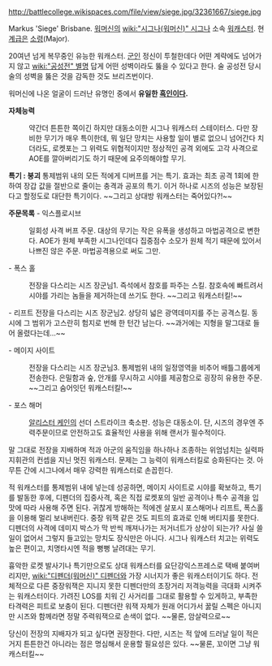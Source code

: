 http://battlecollege.wikispaces.com/file/view/siege.jpg/32361667/siege.jpg

Markus 'Siege' Brisbane. [[워머신]]의 [[wiki:"시그나(워머신)" 시그나]] 소속 [[워캐스터]]. 현 [[계급]]은 [[소령]](Major).

20여년 넘게 복무중인 유능한 워캐스터. [[군인]] 정신이 투철한데다 어떤 계략에도 넘어가지 않고 [[wiki:"공성전" 별명]] 답게 어떤 성벽이라도 뚫을 수 있다고 한다. 술 공성전 당시 술의 성벽을 뚫은 것을 감독한 것도 브리즈번이다.

워머신에 나온 얼굴이 드러난 유명인 중에서 '''유일한 [[흑인]]이다.'''


'''자체능력'''
: 약간더 튼튼한 쪽이긴 하지만 대동소이한 시그나 워캐스터 스테이터스. 다만 장비한 무기가 매우 특이한데, 뭐 일단 망치는 사용할 일이 별로 없으니 넘어간다 치더라도, 로켓포는 그 위력도 위협적이지만 정상적인 공격 외에도 고각 사격으로 AOE를 깔아버리기도 하기 때문에 요주의해야할 무기.

'''특기 : 붕괴'''
통제범위 내의 모든 적에게 디버프를 거는 특기. 효과는 최초 공격 1회에 한하여 장갑 값을 절반으로 줄이는 충격과 공포의 특기. 이거 하나로 시즈의 성능은 보장된다고 할정도로 대단한 특기이다. ~~그리고 상대방 워캐스터는 죽어있다?!~~

'''주문목록'''
- 익스플로시브
: 일회성 사격 버프 주문. 대상의 무기는 작은 유폭을 생성하고 마법공격으로 변한다. AOE가 원체 부족한 시그나인데다 집중점수 소모가 원체 적기 때문에 있어서 나쁘진 않은 주문. 마법공격용으로 써도 그만. 

- 폭스 홀
: 전장을 다스리는 시즈 장군님1. 즉석에서 참호를 파주는 스킬. 참호속에 빠트려서 시야를 가리는 놈들을 제거하는데 쓰기도 한다. ~~그리고 워캐스터킬!~~

- 리프트
전장을 다스리는 시즈 장군님2. 상당히 넓은 광역데미지를 주는 공격스킬. 동시에 그 범위가 고스란히 험지로 번해 한 턴간 남는다. ~~과거에는 지형을 말그대로 들어 올렸다는데...~~

- 메이지 사이트
: 전장을 다스리는 시즈 장군님3. 통제범위 내의 일정영역을 비추어 배틀그룹에게 전송한다. 은밀함과 숲, 안개를 무시하고 시야를 제공함으로 굉장히 유용한 주문. ~~그리고 숨어잇던 워캐스터킬!~~

- 포스 해머
: [[알리스터 케인]]의 선더 스트라이크 축소판. 성능은 대동소이. 단, 시즈의 경우엔 주력주문이므로 안전하고도 효율적인 사용을 위해 랜서가 필수적이다.


말 그대로 전장을 지배하며 적과 아군의 움직임을 하나하나 조종하는 위엄넘치는 실력파 지휘관의 컨셉을 지닌 멋진 워캐스터. 문제는 그 능력이 워캐스터킬로 승화된다는 것. 아무튼 간에 시그나에서 매우 강력한 워캐스터로 손꼽힌다.

적 워캐스터를 통제범위 내에 넣는데 성공하면, 메이지 사이트로 시야를 확보하고, 특기를 발동한 후에, 디펜더의 집중사격, 혹은 직접 로켓포의 일반 공격이나 특수 공격을 입맛에 따라 사용해 주면 된다. 귀찮게 방해하는 적에겐 살포시 포스해머나 리프트, 폭스홀을 이용해 멀리 보내버린다. 중장 워잭 같은 것도 피트의 효과로 인해 버티지를 못한다. 디펜더의 사격에 데미지 박스가 막 반씩 깨져나가는 저거너트가 상상이 되는가? 사실 쓸일이 없어서 그렇지 들고있는 망치도 장식만은 아니다. 시그나 워캐스터 치고는 위력도 높은 편이고, 치명타시엔 적을 뻥뻥 날려대는 무기.

흉악한 로켓 발사기나 특기만으로도 상대 워캐스터를 요단강익스프레스로 택배 붙여버리지만, [[wiki:"디펜더(워머신)" 디펜더]]와 가장 시너지가 좋은 워캐스터이기도 하다. 전체적으로 다른 중장워잭은 지니지 못한 디펜더만의 초장거리 저격능력을 극대화 시켜주는 워캐스터이다. 가려진 LOS를 치워 긴 사거리를 그대로 활용할 수 있게하고, 부족한 타격력은 피트로 보충이 된다. 디펜더란 워잭 자체가 원래 어디가서 꿇릴 스펙은 아니지만 시즈와 함께라면 정말 주력워잭으로 손색이 없다. ~~물론, 암살력으로~~


당신이 전장의 지배자가 되고 싶다면 권장한다. 다만, 시즈는 적 앞에 드러날 일이 적은거지 튼튼한건 아니라는 점은 명심해서 운용할 필요성은 있다. ~~물론, 꼬이면 그냥 워캐스터킬~~
